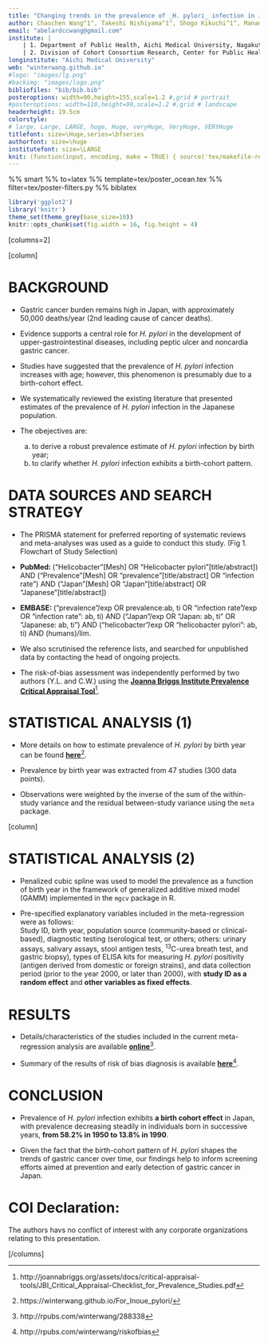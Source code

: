 ```yaml
---
title: "Changing trends in the prevalence of _H. pylori_ infection in Japan (1908-2003): a systematic review and meta-regression analysis of 170,572 individuals"
author: Chaochen Wang^1^, Takeshi Nishiyama^1^, Shogo Kikuchi^1^, Manami Inoue^2^,  Norie Sawada^2^, Shoichiro Tsugane^2^, Yingsong Lin^1^
email: "abelardccwang@gmail.com"
institute: | 
    | 1. Department of Public Health, Aichi Medical University, Nagakute, Aichi, Japan; 
    | 2. Division of Cohort Consortium Research, Center for Public Health Sciences, National Cancer Center, Tokyo, Japan
longinstitute: "Aichi Medical University"
web: "winterwang.github.io"
#logo: "images/lg.png"
#backimg: "images/logo.png"
bibliofiles: "bib/bib.bib"
posteroptions: width=90,height=155,scale=1.2 #,grid # portrait
#posteroptions: width=110,height=90,scale=1.2 #,grid # landscape
headerheight: 19.5cm
colorstyle:
# large, Large, LARGE, huge, Huge, veryHuge, VeryHuge, VERYHuge
titlefont: size=\Huge,series=\bfseries
authorfont: size=\huge
institutefont: size=\LARGE
knit: (function(input, encoding, make = TRUE) { source('tex/makefile-renderer.R', local = TRUE) })
---
```


%% smart
%% to=latex
%% template=tex/poster_ocean.tex
%% filter=tex/poster-filters.py
%% biblatex

```r
library('ggplot2')
library('knitr')
theme_set(theme_grey(base_size=10))
knitr::opts_chunk$set(fig.width = 16, fig.height = 4)
```

[columns=2]

[column]

# BACKGROUND

-  Gastric cancer burden remains high in Japan, with approximately 50,000 deaths/year (2nd leading cause of cancer deaths).

-  Evidence supports a central role for _H. pylori_ in the development of upper-gastrointestinal diseases, including peptic ulcer and noncardia gastric cancer.

-  Studies have suggested that the prevalence of _H. pylori_ infection increases with age; however, this phenomenon is presumably due to a birth-cohort effect.

-  We systematically reviewed the existing literature that presented estimates of the prevalence of _H. pylori_ infection in the Japanese population.

-  The obejectives are:  
   a) to derive a robust prevalence estimate of _H. pylori_ infection by birth year;   
   b) to clarify whether _H. pylori_ infection exhibits a birth-cohort pattern. 

<!--

- Standard abreviations \\eg and \\ie for \eg and \ie
- Units like \pps{900}
- **Highlights** and *highlights*

-->

# DATA SOURCES AND SEARCH STRATEGY

- The PRISMA statement for preferred reporting of systematic reviews and meta-analyses was used as a guide to conduct this study. (Fig 1. Flowchart of Study Selection) 

- **PubMed: ** ("Helicobacter"[Mesh] OR "Helicobacter pylori"[title/abstract]) AND ("Prevalence"[Mesh] OR "prevalence"[title/abstract] OR "infection rate") AND ("Japan"[Mesh] OR "Japan"[title/abstract] OR "Japanese"[title/abstract])

- **EMBASE: **  ("prevalence"/exp OR prevalence:ab, ti  OR "infection rate"/exp OR "infection rate": ab, ti) AND ("Japan"/exp OR "Japan: ab, ti" OR "Japanese: ab, ti") AND ("helicobacter"/exp OR "helicobacter pylori": ab, ti) AND (humans)/lim.

- We also scrutinised the reference lists, and searched for unpublished data by contacting the head of ongoing projects. 

- The risk-of-bias assessment was independently performed by two authors (Y.L. and C.W.) using the [**Joanna Briggs Institute Prevalence Critical Appraisal Tool**](http://joannabriggs.org/assets/docs/critical-appraisal-tools/JBI_Critical_Appraisal-Checklist_for_Prevalence_Studies.pdf)^[http://joannabriggs.org/assets/docs/critical-appraisal-tools/JBI_Critical_Appraisal-Checklist_for_Prevalence_Studies.pdf].

\center
\includegraphics[width=890pt]{images/Figure_1.png}

\caption{Figure 1. PRISMA Flowchart of Study Selection}

# STATISTICAL ANALYSIS (1)

- More details on how to estimate prevalence of _H. pylori_ by birth year can be found [**here**](https://winterwang.github.io/For_Inoue_pylori/)^[https://winterwang.github.io/For_Inoue_pylori/].

- Prevalence by birth year was extracted from 47 studies (300 data points).

- Observations were weighted by the inverse of the sum of the within-study variance and the residual between-study variance using the `meta` package.



[column]

# STATISTICAL ANALYSIS (2) 
- Penalized cubic spline was used to model the prevalence as a function of birth year in the framework of generalized additive mixed model (GAMM) implemented in the `mgcv` package in R. 

- Pre-specified explanatory variables included in the meta-regression were as follows:   
  Study ID, birth year, population source (community-based or clinical-based), diagnostic testing (serological test, or others; others: urinary assays, salivary assays, stool antigen tests, ^13^C-urea breath test, and gastric biopsy), types of ELISA kits for measuring _H. pylori_ positivity (antigen derived from domestic or foreign strains), and data collection period (prior to the year 2000, or later than 2000), with **study ID as a random effect** and **other variables as fixed effects**.



# RESULTS

- Details/characteristics of the studies included in the current meta-regression analysis are available [**online**](http://rpubs.com/winterwang/288338)^[http://rpubs.com/winterwang/288338].

- Summary of the results of risk of bias diagnosis is available [**here**](http://rpubs.com/winterwang/riskofbias)^[http://rpubs.com/winterwang/riskofbias].

\center
\caption{Figure 2: Multivariable adjusted prevalence of \textit{H. pylori} by birth year}
\includegraphics[width=1200pt]{images/Figure2Rev.png}





\begin{table}[]
\captionof{Table 1. Estimated prevalence of \textit{H. pylori} infection by birth year}
\small
\centering
%\caption{My caption}
%\label{my-label}
\begin{tabular}{p{10cm}p{10cm}p{8cm}p{8cm}}
\toprule
\textbf{Birth year} & \textbf{Prevalence} & \textbf{95\% Low} & \textbf{95\% High} \\ \midrule
1908                & 0.597               & 0.543             & 0.649              \\
1909                & 0.603               & 0.553             & 0.651              \\
1910	              & 0.609               & 0.563	            & 0.654  \\
...                 & ...              & ...            & ...             \\
1925                & 0.674               & 0.657             & 0.690               \\
1926                & 0.675               & 0.659             & 0.690               \\
\rowcolor[HTML]{FFCB2F} 
1927                & 0.675               & 0.660              & 0.690               \\
1928                & 0.675               & 0.660              & 0.688              \\
...              & ...              & ...            & ...             \\
1950                & 0.582               & 0.574             & 0.590               \\
...              & ...              & ...            & ...             \\
1990                & 0.138               & 0.121             & 0.157              \\
...              & ...              & ...            & ...             \\
1996                & 0.087               & 0.070              & 0.108              \\
1997                & 0.081               & 0.064             & 0.102              \\
\rowcolor[HTML]{FFC702} 
1998                & 0.076               & 0.058             & 0.098              \\
...              & ...              & ...            & ...             \\
2002                & 0.057               & 0.039             & 0.082              \\
2003                & 0.053               & 0.035             & 0.078              \\ \bottomrule
\end{tabular}
\end{table}

# CONCLUSION

- Prevalence of _H. pylori_ infection exhibits **a birth cohort effect** in Japan, with prevalence decreasing steadily in individuals born in successive years, **from 58.2% in 1950 to 13.8% in 1990**.  

- Given the fact that the birth-cohort pattern of _H. pylori_ shapes the trends of gastric cancer over time, our findings help to inform screening efforts aimed at prevention and early detection of gastric cancer in Japan.


<!--\vskip0.5cm

[/columns]


[columns=2]

[column]

-->

# COI Declaration:

The authors havs no conflict of interest with any corporate organizations relating to this presentation.


<!--\vskip4.4cm-->

[/columns]
